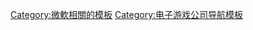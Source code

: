 {{Navbox
|name  = 微软游戏
|state = {{{state|autocollapse}}}
|title =  [[微软]]电子游戏产品
|listclass = hlist
|bodyclass = hlist

|group1 = [[Xbox|Xbox系列]]
|list1  = {{Navbox|subgroup

  |group1 = [[Xbox (遊戲機)|Xbox]]
  |list1 =
* [[Xbox游戏列表|游戏]]
** {{link-en|暢銷Xbox遊戲列表|List of best-selling Xbox video games|暢銷Xbox遊戲}}
  |group2 = [[Xbox 360]]
  |list2 =
*[[Xbox 360故障問題|故障問題]]
*[[Xbox 360系统软件|系统软件]]
*[[Xbox 360游戏列表|游戏]]
** [[畅销Xbox 360游戏列表|畅销游戏]]
*{{tsl|en|Xbox 360 launch|Xbox 360发售|发售}}
*{{tsl|en|Xbox 360 applications|Xbox 360应用软件|应用软件}}
** [[Internet Explorer for Xbox|Internet Explorer]]
  |group3 = [[Xbox One]]
  |list3 =
*[[Xbox One遊戲列表|游戏]]
** {{link-en|暢銷Xbox One遊戲列表|List of best-selling Xbox One video games|暢銷Xbox One遊戲}}
*{{tsl|en|Xbox One system software|Xbox One系统软件|系统软件}}
*{{tsl|en|List of Xbox One applications|Xbox One应用软件|应用软件}}
*{{tsl|en|Xbox Adaptive Controller|Xbox無障礙控制器(PC通用)}}
  |group4 = [[Xbox Series X/S]]
  |list4 =
*[[Xbox Series X/S遊戲列表|游戏]]

  |group5 = 其他
  |list5 =
*[[Xbox (應用程式)|应用程序]]
*[[白金版遊戲]]
*[[Xbox Game Pass]]
  }}

|group2 = [[Microsoft Windows|Windows]]
|list2  =
*[[Games for Windows]]
**[[Games for Windows游戏列表|游戏]]
*[[Xbox Play Anywhere游戏列表|Xbox Play Anywhere]]
*{{tsl|en|List of Windows Games on Demand|Windows点播游戏列表|Windows-{zh-cn:点播; zh-tw:隨選;}-游戏}}
*{{tsl|en|List of Xbox games on Windows|Windows平台Xbox游戏列表|Windows平台Xbox}}
*{{tsl|en|List of Xbox games on Windows Phone|Windows Phone平台Xbox游戏列表|Windows Phone平台Xbox}}
*{{tsl|en|List of Zune applications#Games|Zune应用列表|Zune游戏}}
|group3 = 在线服务
|list3  =
*[[Xbox Games商店|Xbox Games商店]]
**{{tsl|en|Xbox Live Indie Games|Xbox Live特色游戏|-{zh-cn:特色游戏; zh-tw:獨立製作遊戲;}-}}
*[[Xbox Live]]
**{{tsl|en|Avatar (Xbox Live)|虚拟形象 (Xbox Live)|虚拟-{zh-cn:形象; zh-tw:人偶;}-}}
**[[Xbox Live Arcade|Arcade]]
*[[Mixer]]
*[[MSN Games]]
*{{tsl|en|Games for Windows – Live}}
*{{tsl|en|Live Anywhere|隨處都有Xbox Live}}
*{{tsl|en|Game Room}}
|group4 = 开发者工具
|list4  =
*[[DirectX]]
*[[Xbox开发工具包]]
*[[Microsoft XNA|XNA]]
*{{tsl|en|Microsoft XNA Game Studio|XNA Game Studio}}
*{{tsl|en|ID@Xbox}}

|group5 = 营销
|list5  =
*《[[官方Xbox杂志]]》
*[[X06]]
*{{tsl|en|OurColony}}
*{{tsl|en|Xbox Exhibition disks|Xbox Exhibition}}
*{{tsl|en|Xbox Rewards}}
*[[西雅图海湾者]] <small>（赞助）</small>
*{{tsl|en|Summer of Arcade}}

|group6 = 配件
|list6 =
*{{tsl|en|Xbox Controller|Xbox控制器}}
*{{tsl|en|List of Xbox 360 accessories|Xbox 360配件列表|Xbox 360配件}}
*{{tsl|en|Xbox 360 Controller|Xbox 360控制器}}
*{{tsl|en|Xbox 360 HD DVD Player|HD DVD Player}}
*{{tsl|en|Xbox Live Vision}}
*{{tsl|en|Xbox 360 Wireless Headset|Xbox 360无线耳机|无线耳机}}
*{{tsl|en|Xbox 360 Wireless Racing Wheel|Xbox 360无线方向盘|无线方向盘}}
*{{tsl|en|Xbox One Controller|Xbox One控制器}}
*[[Kinect]]
*{{tsl|en|Microsoft SideWinder}}

|group7 = [[Xbox遊戲工作室]]
|list7  = 
* [[343 Industries]]
* [[The Coalition]]
* {{le|Compulsion Games|Compulsion Games}}
* [[Double Fine Productions]]
* [[InXile娛樂]]
* [[Mojang Studios]]
* [[忍者理論]]
* [[黑曜石娛樂]]
* [[遊樂場遊戲工作室]]
* [[Rare]]
* [[Turn 10工作室|Turn 10]]
* {{le|不死实验室|Undead Labs}}
* [[ZeniMax Media]]
}}<noinclude>
{{Documentation|Template:Microsoft/doc}}

[[Category:微軟相關的模板]]
[[Category:电子游戏公司导航模板]]
</noinclude>